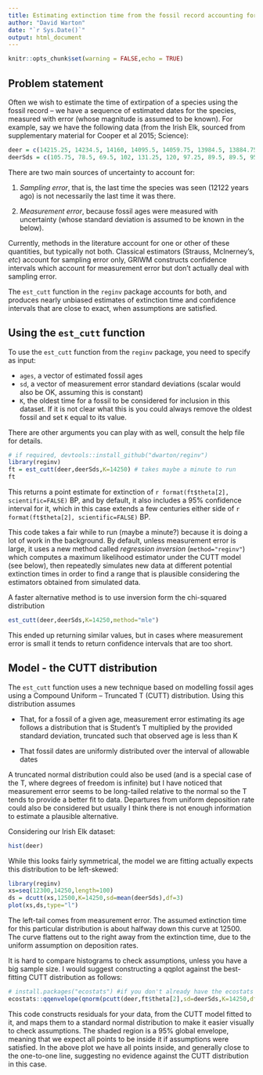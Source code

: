 ```yaml
---
title: Estimating extinction time from the fossil record accounting for measurement error
author: "David Warton"
date: "`r Sys.Date()`"
output: html_document
---
```


```r
knitr::opts_chunk$set(warning = FALSE,echo = TRUE)
```

## Problem statement

Often we wish to estimate the time of extirpation of a species using the fossil record -- we have a sequence of estimated dates for the species, measured with error (whose magnitude is assumed to be known). For example, say we have the following data (from the Irish Elk, sourced from supplementary material for Cooper et al 2015; Science):
```r
deer = c(14215.25, 14234.5, 14160, 14095.5, 14059.75, 13984.5, 13884.75, 13864, 13854, 13844.5, 13675.5, 13664.25, 13624.25, 13643.5, 13589.75, 13576.5, 13490.75, 13445, 13431.25, 13399.5, 13379.25, 13382.75, 13357.5, 13348.5, 13347.25, 13340.25, 13258.75, 13192.75, 13192.75, 13189.5, 13182.25, 13033.5, 13022.25, 12956.5, 12825.75, 12839.75, 12860.25, 12791.25, 12779.75, 12693.25, 12628.75, 12739.75, 12591.5, 12432.75)
deerSds = c(105.75, 78.5, 69.5, 102, 131.25, 120, 97.25, 89.5, 89.5, 95, 78.5, 74.75, 132.75, 94, 116.75, 119, 54.75, 119.5, 112.75, 60, 90.75, 58.25, 93, 92, 65.75, 102.25, 284.25, 102.25, 62.75, 75, 95.75, 70, 55.75, 114, 74.75, 110.25, 205.75, 90.75, 97.25, 66.75, 78.25, 307.75, 68, 96.25)
```

There are two main sources of uncertainty to account for:

1. _Sampling error_, that is, the last time the species was seen (12122 years ago) is not necessarily the last time it was there.

1. _Measurement error_, because fossil ages were measured with uncertainty (whose standard deviation is assumed to be known in the below).

Currently, methods in the literature account for one or other of these quantities, but typically not both. Classical estimators (Strauss, McInerney's, _etc_) account for sampling error only, GRIWM constructs confidence intervals which account for measurement error but don't actually deal with sampling error.

The `est_cutt` function in the `reginv` package accounts for both, and produces nearly unbiased estimates of extinction time and confidence intervals that are close to exact, when assumptions are satisfied.

## Using the `est_cutt` function

To use the `est_cutt` function from the `reginv` package, you need to specify as input:

- `ages`, a vector of estimated fossil ages
- `sd`, a vector of measurement error standard deviations (scalar would also be OK, assuming this is constant)
- `K`, the oldest time for a fossil to be considered for inclusion in this dataset. If it is not clear what this is you could always remove the oldest fossil and set `K` equal to its value.

There are other arguments you can play with as well, consult the help file for details.

```r
# if required, devtools::install_github("dwarton/reginv")
library(reginv)
ft = est_cutt(deer,deerSds,K=14250) # takes maybe a minute to run
ft
```

This returns a point estimate for extinction of `r format(ft$theta[2], scientific=FALSE)` BP, and by default, it also includes a 95% confidence interval for it, which in this case extends a few centuries either side of `r format(ft$theta[2], scientific=FALSE)` BP.

This code takes a fair while to run (maybe a minute?) because it is doing a lot of work in the background. By default, unless measurement error is large, it uses a new method called _regression inversion_ (`method="reginv"`) which computes a maximum likelihood estimator under the CUTT model (see below), then repeatedly simulates new data at different potential extinction times in order to find a range that is plausible considering the estimators obtained from simulated data.

A faster alternative method is to use inversion form the chi-squared distribution
```r
est_cutt(deer,deerSds,K=14250,method="mle")
```

This ended up returning similar values, but in cases where measurement error is small it tends to return confidence intervals that are too short.


## Model - the CUTT distribution

The `est_cutt` function uses a new technique based on modelling fossil ages using a Compound Uniform -- Truncated T (CUTT) distribution. Using this distribution assumes

- That, for a fossil of a given age, measurement error estimating its age follows a distribution that is Student's T multiplied by the provided standard deviation, truncated such that observed age is less than K

- That fossil dates are uniformly distributed over the interval of allowable dates

A truncated normal distribution could also be used (and is a special case of the T, where degrees of freedom is infinite) but I have noticed that measurement error seems to be long-tailed relative to the normal so the T tends to provide a better fit to data. Departures from uniform deposition rate could also be considered but usually I think there is not enough information to estimate a plausible alternative.

Considering our Irish Elk dataset:
```r
hist(deer)
```

While this looks fairly symmetrical, the model we are fitting actually expects this distribution to be left-skewed:

```r
library(reginv)
xs=seq(12300,14250,length=100)
ds = dcutt(xs,12500,K=14250,sd=mean(deerSds),df=3)
plot(xs,ds,type="l")
```

The left-tail comes from measurement error. The assumed extinction time for this particular distribution is about halfway down this curve at 12500. The curve flattens out to the right away from the extinction time, due to the uniform assumption on deposition rates.

It is hard to compare histograms to check assumptions, unless you have a big sample size. I would suggest constructing a qqplot against the best-fitting CUTT distribution as follows:

```r
# install.packages("ecostats") #if you don't already have the ecostats package installed
ecostats::qqenvelope(qnorm(pcutt(deer,ft$theta[2],sd=deerSds,K=14250,df=ft$df)))
```

This code constructs residuals for your data, from the CUTT model fitted to it, and maps them to a standard normal distribution to make it easier visually to check assumptions. The shaded region is a 95% global envelope, meaning that we expect all points to be inside it if assumptions were satisfied. In the above plot we have all points inside, and generally close to the one-to-one line, suggesting no evidence against the CUTT distribution in this case.
